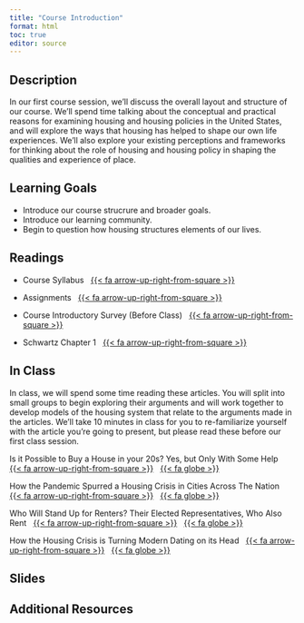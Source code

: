 ```yaml
---
title: "Course Introduction"
format: html
toc: true
editor: source
---
```


## Description

In our first course session, we'll discuss the overall layout and structure of our course. We'll spend time talking about the conceptual and practical reasons for examining housing and housing policies in the United States, and will explore the ways that housing has helped to shape our own life experiences. We'll also explore your existing perceptions and frameworks for thinking about the role of housing and housing policy in shaping the qualities and experience of place.

## Learning Goals

-   Introduce our course strucrure and broader goals.
-   Introduce our learning community.
-   Begin to question how housing structures elements of our lives.

## Readings

-   Course Syllabus &nbsp; [{{< fa arrow-up-right-from-square >}}](../syllabus/index.qmd)

-   Assignments &nbsp; [{{< fa arrow-up-right-from-square >}}](../assignments/index.qmd)

-   Course Introductory Survey (Before Class) &nbsp; [{{< fa arrow-up-right-from-square >}}](https://forms.illinois.edu/sec/2047607241)

-   Schwartz Chapter 1 &nbsp; [{{< fa arrow-up-right-from-square >}}](https://uofi.box.com/s/3g0ys0vug4bnoaycd3lh9gdm23mao2mt)

## In Class

In class, we will spend some time reading these articles. You will split into small groups to begin exploring their arguments and will work together to develop models of the housing system that relate to the arguments made in the articles. We'll take 10 minutes in class for you to re-familiarize yourself with the article you're going to present, but please read these before our first class session.

Is it Possible to Buy a House in your 20s? Yes, but Only With Some Help &nbsp; [{{< fa arrow-up-right-from-square >}}](https://uofi.box.com/s/19pi8battggfnk6w690a362rm327fnfs) &nbsp; [{{< fa globe >}}](https://www.nytimes.com/2023/08/05/business/buying-house-20s-mortgage.html?searchResultPosition=8)

How the Pandemic Spurred a Housing Crisis in Cities Across The Nation  &nbsp; [{{< fa arrow-up-right-from-square >}}](https://uofi.box.com/s/74ckwia5dlgnial886q0ri7nn0zmjg4d) &nbsp; [{{< fa globe >}}](https://www.politico.com/interactives/2023/50-mayors-us-cities/housing/)

Who Will Stand Up for Renters? Their Elected Representatives, Who Also Rent &nbsp; [{{< fa arrow-up-right-from-square >}}](https://uofi.box.com/s/xqkwvrxve0s9fxyowzo8qfvfr0ifnzz4) &nbsp; [{{< fa globe >}}](https://www.nytimes.com/2023/07/21/business/economy/renters-caucus-elected-representatives-who-rent.html?searchResultPosition=52)

How the Housing Crisis is Turning Modern Dating on its Head &nbsp; [{{< fa arrow-up-right-from-square >}}](https://uofi.box.com/s/yv0jjr0vnptzr5ga49cj7jfviq7oycqj) &nbsp; [{{< fa globe >}}](https://www.theguardian.com/lifeandstyle/2023/jul/22/is-housing-crisis-killing-romance-modern-dating-jane-austen)

## Slides

## Additional Resources

